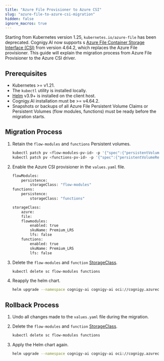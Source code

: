 ```yaml
---
title: "Azure File Provisioner to Azure CSI"
slug: "azure-file-to-azure-csi-migration"
hidden: false
ignore_macros: true
---
```


Starting from Kubernetes version 1.25, `kubernetes.io/azure-file` has been deprecated. Cognigy.AI now supports s [Azure File Container Storage Interface (CSI)](https://learn.microsoft.com/en-us/azure/aks/azure-files-csi) from version 4.64.2, which replaces the Azure File provisioner. This guide will explain the migration process from Azure File Provisioner to the Azure CSI driver.

## Prerequisites

- Kubernetes >= v1.21.
- The `kubectl` utility is installed locally.
- [Helm](https://helm.sh/) v3.9+ is installed on the client host.
- Cognigy.AI installation must be >= v4.64.2.
- Snapshots or backups of all Azure File Persistent Volume Claims or Persistent Volumes (flow modules, functions) must be ready before the migration starts.
  
## Migration Process

1. Retain the `flow-modules` and `functions` Persistent volumes.

	```bash
	kubectl patch pv <flow-modules-pv-id> -p '{"spec":{"persistentVolumeReclaimPolicy":"Retain"}}'
	kubectl patch pv <functions-pv-id> -p '{"spec":{"persistentVolumeReclaimPolicy":"Retain"}}'
	```
2. Enable the Azure CSI provisioner in the `values.yaml` file.

	```bash
	flowModules:
		persistence:
			storageClass: "flow-modules"
	functions:
		persistence:
			storageClass: "functions"

	storageClass:
		azure:
		file:
		flowmodules:
			enabled: true
			skuName: Premium_LRS
			lfs: false
		functions:
			enabled: true
			skuName: Premium_LRS
			lfs: false
	```
3. Delete the `flow-modules` and `function` [StorageClass](https://kubernetes.io/docs/concepts/storage/storage-classes/).
   
	```bash
	kubectl delete sc flow-modules functions
	```
4. Reapply the helm chart.

	```bash
	helm upgrade --namespace cognigy-ai cognigy-ai oci://cognigy.azurecr.io/helm/cognigy.ai --version HELM_CHART_VERSION --values YOUR_VALUES_FILE.yaml --create-namespace
	```

## Rollback Process

1. Undo all changes made to the `values.yaml` file during the migration.
2. Delete the `flow-modules` and `function` [StorageClass](https://kubernetes.io/docs/concepts/storage/storage-classes/).
   
	```bash
	kubectl delete sc flow-modules functions
	```
3. Apply the Helm chart again.

	```bash
	helm upgrade --namespace cognigy-ai cognigy-ai oci://cognigy.azurecr.io/helm/cognigy.ai --version HELM_CHART_VERSION --values YOUR_VALUES_FILE.yaml --create-namespace
	```


